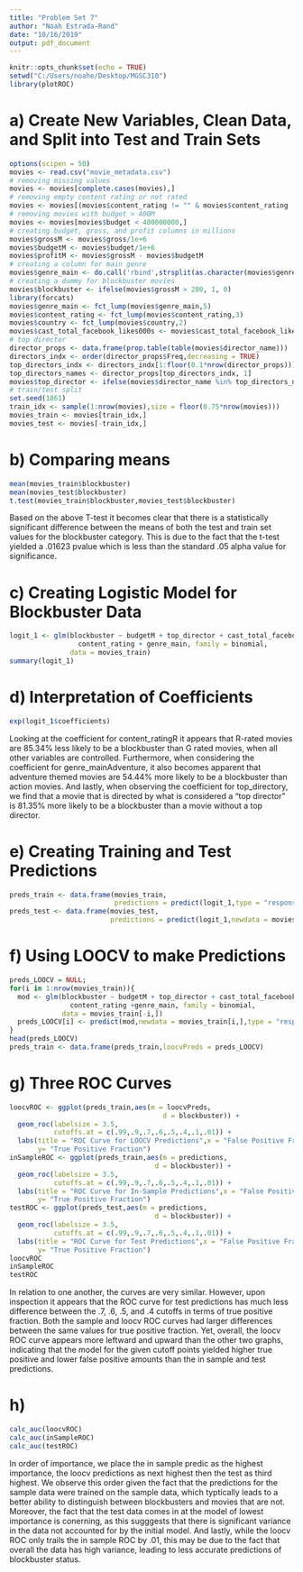 ```yaml
---
title: "Problem Set 7"
author: "Noah Estrada-Rand"
date: "10/16/2019"
output: pdf_document
---
```


```r
knitr::opts_chunk$set(echo = TRUE)
setwd("C:/Users/noahe/Desktop/MGSC310")
library(plotROC)

```

# a) Create New Variables, Clean Data, and Split into Test and Train Sets
```r
options(scipen = 50)
movies <- read.csv("movie_metadata.csv")
# removing missing values
movies <- movies[complete.cases(movies),]
# removing empty content rating or not rated
movies <- movies[(movies$content_rating != "" & movies$content_rating != "Not Rated"), ]
# removing movies with budget > 400M
movies <- movies[movies$budget < 400000000,]
# creating budget, gross, and profit columns in millions
movies$grossM <- movies$gross/1e+6
movies$budgetM <- movies$budget/1e+6
movies$profitM <- movies$grossM - movies$budgetM
# creating a column for main genre
movies$genre_main <- do.call('rbind',strsplit(as.character(movies$genres), '|', fixed=TRUE))[,1]
# creating a dummy for blockbuster movies
movies$blockbuster <- ifelse(movies$grossM > 200, 1, 0)
library(forcats)
movies$genre_main <- fct_lump(movies$genre_main,5)
movies$content_rating <- fct_lump(movies$content_rating,3)
movies$country <- fct_lump(movies$country,2)
movies$cast_total_facebook_likes000s <- movies$cast_total_facebook_likes / 1000
# top director
director_props <- data.frame(prop.table(table(movies$director_name)))
directors_indx <- order(director_props$Freq,decreasing = TRUE)
top_directors_indx <- directors_indx[1:floor(0.1*nrow(director_props))]
top_directors_names <- director_props[top_directors_indx, 1]
movies$top_director <- ifelse(movies$director_name %in% top_directors_names, 1, 0)
# train/test split
set.seed(1861)
train_idx <- sample(1:nrow(movies),size = floor(0.75*nrow(movies)))
movies_train <- movies[train_idx,]
movies_test <- movies[-train_idx,]
```

# b) Comparing means
```r
mean(movies_train$blockbuster)
mean(movies_test$blockbuster)
t.test(movies_train$blockbuster,movies_test$blockbuster)
```
Based on the above T-test it becomes clear that there is a statistically significant difference between the means of both the test and train set values for the blockbuster category.  This is due to the fact that the t-test yielded a .01623 pvalue which is less than the standard .05 alpha value for significance.

# c) Creating Logistic Model for Blockbuster Data
```r
logit_1 <- glm(blockbuster ~ budgetM + top_director + cast_total_facebook_likes000s+
                 content_rating + genre_main, family = binomial,
               data = movies_train)
summary(logit_1)
```

# d) Interpretation of Coefficients 
```r
exp(logit_1$coefficients)
```
Looking at the coefficient for content_ratingR it appears that R-rated movies are 85.34% less likely to be a blockbuster than G rated movies, when all other variables are controlled.  Furthermore, when considering the coefficient for genre_mainAdventure, it also becomes apparent that adventure themed movies are 54.44% more likely to be a blockbuster than action movies.  And lastly, when observing the coefficient for top_directory, we find that a movie that is directed by what is considered a "top director" is 81.35% more likely to be a blockbuster than a movie without a top director.

# e) Creating Training and Test Predictions
```r
preds_train <- data.frame(movies_train, 
                          predictions = predict(logit_1,type = "response"))
preds_test <- data.frame(movies_test, 
                         predictions = predict(logit_1,newdata = movies_test,type = "response"))

```

# f) Using LOOCV to make Predictions
```r
preds_LOOCV = NULL;
for(i in 1:nrow(movies_train)){
  mod <- glm(blockbuster ~ budgetM + top_director + cast_total_facebook_likes000s+
               content_rating +genre_main, family = binomial,
             data = movies_train[-i,])
  preds_LOOCV[i] <- predict(mod,newdata = movies_train[i,],type = "response")
}
head(preds_LOOCV)
preds_train <- data.frame(preds_train,loocvPreds = preds_LOOCV)
```
# g) Three ROC Curves
```r
loocvROC <- ggplot(preds_train,aes(m = loocvPreds,
                                      d = blockbuster)) +
  geom_roc(labelsize = 3.5,
           cutoffs.at = c(.99,.9,.7,.6,.5,.4,.1,.01)) +
  labs(title = "ROC Curve for LOOCV Predictions",x = "False Positive Fraction",
       y= "True Positive Fraction")
inSampleROC <- ggplot(preds_train,aes(m = predictions,
                                    d = blockbuster)) +
  geom_roc(labelsize = 3.5,
           cutoffs.at = c(.99,.9,.7,.6,.5,.4,.1,.01)) +
  labs(title = "ROC Curve for In-Sample Predictions",x = "False Positive Fraction",
       y= "True Positive Fraction")
testROC <- ggplot(preds_test,aes(m = predictions,
                                    d = blockbuster)) +
  geom_roc(labelsize = 3.5,
           cutoffs.at = c(.99,.9,.7,.6,.5,.4,.1,.01)) +
  labs(title = "ROC Curve for Test Predictions",x = "False Positive Fraction",
       y= "True Positive Fraction")
loocvROC
inSampleROC
testROC
```
In relation to one another, the curves are very similar. However, upon inspection it appears that the ROC curve for test predictions has much less difference between the .7, .6, .5, and .4 cutoffs in terms of true positive fraction. Both the sample and loocv ROC curves had larger differences between the same values for true positive fraction.  Yet, overall, the loocv ROC curve appears more leftward and upward than the other two graphs, indicating that the model for the given cutoff points yielded higher true positive and lower false positive amounts than the in sample and test predictions.

# h)
```r
calc_auc(loocvROC)
calc_auc(inSampleROC)
calc_auc(testROC)
```
In order of importance, we place the in sample predic as the highest importance, the loocv predictions as next highest then the test as third highest.  We observe this order given the fact that the predictions for the sample data were trained on the sample data, which typtically leads to a better ability to distinguish between blockbusters and movies that are not.  Moreover, the fact that the test data comes in at the model of lowest importance is conerning, as this sugggests that there is significant variance in the data not accounted for by the initial model.  And lastly, while the loocv ROC only trails the in sample ROC by .01, this may be due to the fact that overall the data has high variance, leading to less accurate predictions of blockbuster status.



